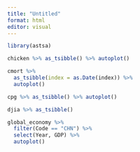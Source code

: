 ```yaml
---
title: "Untitled"
format: html
editor: visual
---
```


```r
library(astsa)
```

```r
chicken %>% as_tsibble() %>% autoplot()
```

```r
cmort %>% 
  as_tsibble(index = as.Date(index)) %>% 
  autoplot()
```

```r
cpg %>% as_tsibble() %>% autoplot()
```

```r
djia %>% as_tsibble()
```

```r
global_economy %>% 
  filter(Code == "CHN") %>% 
  select(Year, GDP) %>% 
  autoplot()
```

